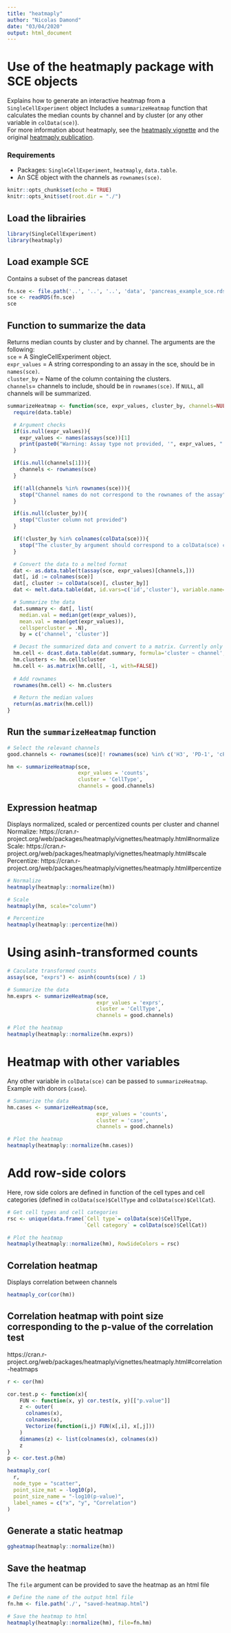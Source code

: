 ```yaml
---
title: "heatmaply"
author: "Nicolas Damond"
date: "03/04/2020"
output: html_document
---
```


# Use of the heatmaply package with SCE objects
Explains how to generate an interactive heatmap from a `SingleCellExperiment` object
Includes a `summarizeHeatmap` function that calculates the median counts by channel and 
by cluster (or any other variable in `colData(sce)`).  
For more information about heatmaply, see the
[heatmaply vignette](https://cran.r-project.org/web/packages/heatmaply/vignettes/heatmaply.html) 
and the original [heatmaply publication](https://doi.org/10.1093/bioinformatics/btx657).

### Requirements
- Packages: `SingleCellExperiment`, `heatmaply`, `data.table`.  
- An SCE object with the channels as `rownames(sce)`.

```r
knitr::opts_chunk$set(echo = TRUE)
knitr::opts_knit$set(root.dir = "./")
```

## Load the librairies
```r
library(SingleCellExperiment)
library(heatmaply)
```

## Load example SCE
Contains a subset of the pancreas dataset
```r
fn.sce <- file.path('..', '..', '..', 'data', 'pancreas_example_sce.rds')
sce <- readRDS(fn.sce)
sce
```

## Function to summarize the data
Returns median counts by cluster and by channel. The arguments are the following:  
`sce` = A SingleCellExperiment object.  
`expr_values` = A string corresponding to an assay in the sce, should be in `names(sce)`.  
`cluster_by` = Name of the column containing the clusters.  
`channels`= channels to include, should be in `rownames(sce)`. If `NULL`, all channels will be summarized.
```r
summarizeHeatmap <- function(sce, expr_values, cluster_by, channels=NULL){
  require(data.table)

  # Argument checks
  if(is.null(expr_values)){
    expr_values <- names(assays(sce))[1]
    print(paste0("Warning: Assay type not provided, '", expr_values, "' used."))
  }

  if(is.null(channels[1])){
    channels <- rownames(sce)
  }

  if(!all(channels %in% rownames(sce))){
    stop("Channel names do not correspond to the rownames of the assay")
  }

  if(is.null(cluster_by)){
    stop("Cluster column not provided")
  }

  if(!cluster_by %in% colnames(colData(sce))){
    stop("The cluster_by argument should correspond to a colData(sce) column")
  }

  # Convert the data to a melted format
  dat <- as.data.table(t(assay(sce, expr_values)[channels,]))
  dat[, id := colnames(sce)]
  dat[, cluster := colData(sce)[, cluster_by]]
  dat <- melt.data.table(dat, id.vars=c('id','cluster'), variable.name='channel', value.name=expr_values)

  # Summarize the data
  dat.summary <- dat[, list(
    median.val = median(get(expr_values)),
    mean.val = mean(get(expr_values)),
    cellspercluster = .N),
    by = c('channel', 'cluster')]

  # Decast the summarized data and convert to a matrix. Currently only the median values are returned
  hm.cell <- dcast.data.table(dat.summary, formula='cluster ~ channel', value.var='median.val')
  hm.clusters <- hm.cell$cluster
  hm.cell <- as.matrix(hm.cell[, -1, with=FALSE])
  
  # Add rownames
  rownames(hm.cell) <- hm.clusters

  # Return the median values
  return(as.matrix(hm.cell))
}
```

## Run the `summarizeHeatmap` function
```r
# Select the relevant channels
good.channels <- rownames(sce)[! rownames(sce) %in% c('H3', 'PD-1', 'cPARP', 'Ir191', 'Ir193')]

hm <- summarizeHeatmap(sce,
                       expr_values = 'counts',
                       cluster = 'CellType',
                       channels = good.channels)
```

## Expression heatmap
Displays normalized, scaled or percentized counts per cluster and channel  
Normalize: https://cran.r-project.org/web/packages/heatmaply/vignettes/heatmaply.html#normalize  
Scale: https://cran.r-project.org/web/packages/heatmaply/vignettes/heatmaply.html#scale  
Percentize: https://cran.r-project.org/web/packages/heatmaply/vignettes/heatmaply.html#percentize  
```r
# Normalize
heatmaply(heatmaply::normalize(hm))

# Scale
heatmaply(hm, scale="column")

# Percentize
heatmaply(heatmaply::percentize(hm))
```

# Using asinh-transformed counts
```r
# Caculate transformed counts
assay(sce, "exprs") <- asinh(counts(sce) / 1)

# Summarize the data
hm.exprs <- summarizeHeatmap(sce,
                             expr_values = 'exprs',
                             cluster = 'CellType',
                             channels = good.channels)

# Plot the heatmap
heatmaply(heatmaply::normalize(hm.exprs))
```

# Heatmap with other variables
Any other variable in `colData(sce)` can be passed to `summarizeHeatmap`.  
Example with donors (`case`).
```r
# Summarize the data
hm.cases <- summarizeHeatmap(sce,
                             expr_values = 'counts',
                             cluster = 'case',
                             channels = good.channels)

# Plot the heatmap
heatmaply(heatmaply::normalize(hm.cases))
```



# Add row-side colors
Here, row side colors are defined in function of the cell types and cell categories (defined in `colData(sce)$CellType` and `colData(sce)$CellCat`).
```r
# Get cell types and cell categories
rsc <- unique(data.frame(`Cell type`= colData(sce)$CellType,
                         `Cell category` = colData(sce)$CellCat))

# Plot the heatmap
heatmaply(heatmaply::normalize(hm), RowSideColors = rsc)
```


## Correlation heatmap
Displays correlation between channels
```r
heatmaply_cor(cor(hm))
```

## Correlation heatmap with point size corresponding to the p-value of the correlation test
https://cran.r-project.org/web/packages/heatmaply/vignettes/heatmaply.html#correlation-heatmaps 
```r
r <- cor(hm)

cor.test.p <- function(x){
    FUN <- function(x, y) cor.test(x, y)[["p.value"]]
    z <- outer(
      colnames(x), 
      colnames(x), 
      Vectorize(function(i,j) FUN(x[,i], x[,j]))
    )
    dimnames(z) <- list(colnames(x), colnames(x))
    z
}
p <- cor.test.p(hm)

heatmaply_cor(
  r,
  node_type = "scatter",
  point_size_mat = -log10(p), 
  point_size_name = "-log10(p-value)",
  label_names = c("x", "y", "Correlation")
)
```

## Generate a static heatmap
```r
ggheatmap(heatmaply::normalize(hm))
```


## Save the heatmap
The `file` argument can be provided to save the heatmap as an html file
```r
# Define the name of the output html file
fn.hm <- file.path('./', "saved-heatmap.html")

# Save the heatmap to html
heatmaply(heatmaply::normalize(hm), file=fn.hm)
```

